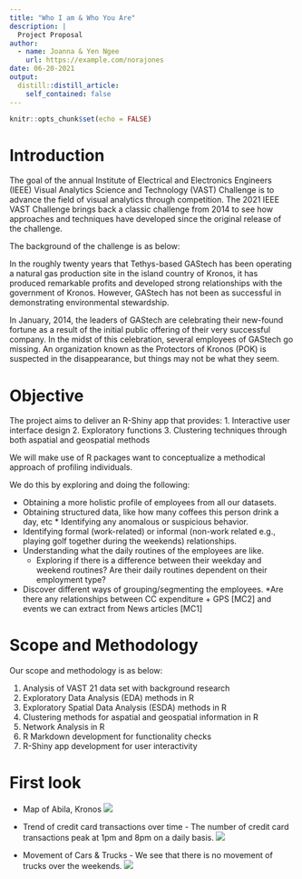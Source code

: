 ```yaml
---
title: "Who I am & Who You Are"
description: |
  Project Proposal
author:
  - name: Joanna & Yen Ngee
    url: https://example.com/norajones
date: 06-20-2021
output:
  distill::distill_article:
    self_contained: false
---
```



```r
knitr::opts_chunk$set(echo = FALSE)
```

# Introduction

The goal of the annual Institute of Electrical and Electronics Engineers (IEEE) Visual Analytics Science and Technology (VAST) Challenge is to advance the field of visual analytics through competition. The 2021 IEEE VAST Challenge brings back a classic challenge from 2014 to see how approaches and techniques have developed since the original release of the challenge.  

The background of the challenge is as below:  

In the roughly twenty years that Tethys-based GAStech has been operating a natural gas production site in the island country of Kronos, it has produced remarkable profits and developed strong relationships with the government of Kronos. However, GAStech has not been as successful in demonstrating environmental stewardship.  

In January, 2014, the leaders of GAStech are celebrating their new-found fortune as a result of the initial public offering of their very successful company. In the midst of this celebration, several employees of GAStech go missing. An organization known as the Protectors of Kronos (POK) is suspected in the disappearance, but things may not be what they seem.  

# Objective 

The project aims to deliver an R-Shiny app that provides:
1. Interactive user interface design
2. Exploratory functions
3. Clustering techniques through both aspatial and geospatial methods


We will make use of R packages want to conceptualize a methodical approach of profiling individuals.  

We do this by exploring and doing the following: 

* Obtaining a more holistic profile of employees from all our datasets.
* Obtaining structured data, like how many coffees this person drink a day, etc * Identifying any anomalous or suspicious behavior.
* Identifying formal (work-related) or informal (non-work related e.g., playing golf together during the weekends) relationships.
* Understanding what the daily routines of the employees are like. 
  + Exploring if there is a difference between their weekday and weekend routines? Are their daily routines dependent on their employment type?
* Discover different ways of grouping/segmenting the employees.
*Are there any relationships between CC expenditure + GPS [MC2] and events we can extract from News articles [MC1]

# Scope and Methodology

Our scope and methodology is as below:  

1.	Analysis of VAST 21 data set with background research
2.	Exploratory Data Analysis (EDA) methods in R
3.	Exploratory Spatial Data Analysis (ESDA) methods in R
4.	Clustering methods for aspatial and geospatial information in R
5.	Network Analysis in R
6.	R Markdown development for functionality checks
7.	R-Shiny app development for user interactivity

# First look

* Map of Abila, Kronos
 ![](project-proposal_files/IMG/ABILAMap.png)
 
 * Trend of credit card transactions over time - The number of credit card transactions peak at 1pm and 8pm on a daily basis.
![](project-proposal_files/IMG/CCTrend.png)

* Movement of Cars & Trucks - We see that there is no movement of trucks over the weekends.
![](project-proposal_files/IMG/CarTrend.png)

